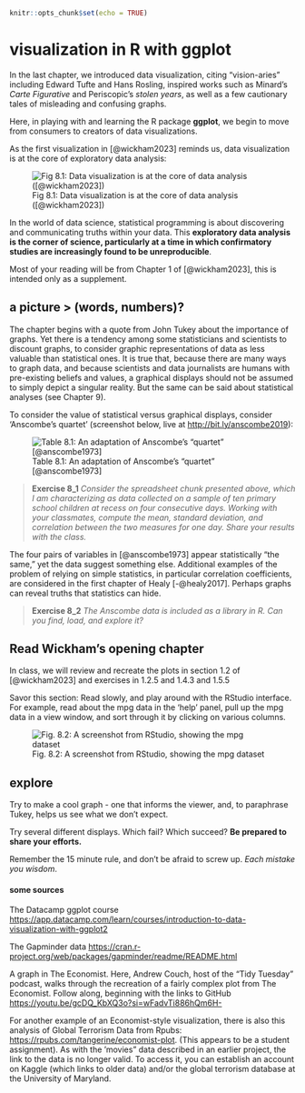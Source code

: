 ```r
knitr::opts_chunk$set(echo = TRUE)
```

# visualization in R with ggplot

In the last chapter, we introduced data visualization, citing "vision-aries" including Edward Tufte and Hans Rosling, inspired works such as Minard's *Carte Figurative* and Periscopic's *stolen years*, as well as a few cautionary tales of misleading and confusing graphs.

Here, in playing with and learning the R package **ggplot**, we begin to move from consumers to creators of data visualizations.

As the first visualization in [@wickham2023] reminds us, data visualization is at the core of exploratory data analysis:

![Fig 8.1: Data visualization is at the core of data analysis ([@wickham2023])](images/dataviscycle.PNG)

In the world of data science, statistical programming is about discovering and communicating truths within your data. This **exploratory data analysis is the corner of science, particularly at a time in which confirmatory studies are increasingly found to be unreproducible**.

Most of your reading will be from Chapter 1 of [@wickham2023], this is intended only as a supplement.

## a picture \> (words, numbers)?

The chapter begins with a quote from John Tukey about the importance of graphs. Yet there is a tendency among some statisticians and scientists to discount graphs, to consider graphic representations of data as less valuable than statistical ones. It is true that, because there are many ways to graph data, and because scientists and data journalists are humans with pre-existing beliefs and values, a graphical displays should not be assumed to simply depict a singular reality. But the same can be said about statistical analyses (see Chapter 9).

To consider the value of statistical versus graphical displays, consider 'Anscombe's quartet' (screenshot below, live at <http://bit.ly/anscombe2019>):

![Table 8.1: An adaptation of Anscombe's "quartet" [@anscombe1973]](images/spreadsheet61.PNG)

> **Exercise 8_1** *Consider the spreadsheet chunk presented above, which I am characterizing as data collected on a sample of ten primary school children at recess on four consecutive days. Working with your classmates, compute the mean, standard deviation, and correlation between the two measures for one day. Share your results with the class.*

The four pairs of variables in [@anscombe1973] appear statistically "the same," yet the data suggest something else. Additional examples of the problem of relying on simple statistics, in particular correlation coefficients, are considered in the first chapter of Healy [-@healy2017]. Perhaps graphs can reveal truths that statistics can hide.

> **Exercise 8_2** *The Anscombe data is included as a library in R. Can you find, load, and explore it?*

## Read Wickham's opening chapter

In class, we will review and recreate the plots in section 1.2 of [@wickham2023] and exercises in 1.2.5 and 1.4.3 and 1.5.5

Savor this section: Read slowly, and play around with the RStudio interface. For example, read about the mpg data in the 'help' panel, pull up the mpg data in a view window, and sort through it by clicking on various columns.

![Fig. 8.2: A screenshot from RStudio, showing the mpg dataset](images/rstudio62.PNG)

## explore

Try to make a cool graph - one that informs the viewer, and, to paraphrase Tukey, helps us see what we don't expect.

Try several different displays. Which fail? Which succeed? **Be prepared to share your efforts.**

Remember the 15 minute rule, and don't be afraid to screw up. *Each mistake you wisdom*.

#### some sources

The Datacamp ggplot course <https://app.datacamp.com/learn/courses/introduction-to-data-visualization-with-ggplot2>

The Gapminder data <https://cran.r-project.org/web/packages/gapminder/readme/README.html>

A graph in The Economist. Here, Andrew Couch, host of the "Tidy Tuesday" podcast, walks through the recreation of a fairly complex plot from The Economist. Follow along, beginning with the links to GitHub <https://youtu.be/gcDQ_KbXQ3o?si=wFadvTi886hQm6H->

For another example of an Economist-style visualization, there is also this analysis of Global Terrorism Data from Rpubs: <https://rpubs.com/tangerine/economist-plot>. (This appears to be a student assignment). As with the 'movies" data described in an earlier project, the link to the data is no longer valid. To access it, you can establish an account on Kaggle (which links to older data) and/or the global terrorism database at the University of Maryland.
